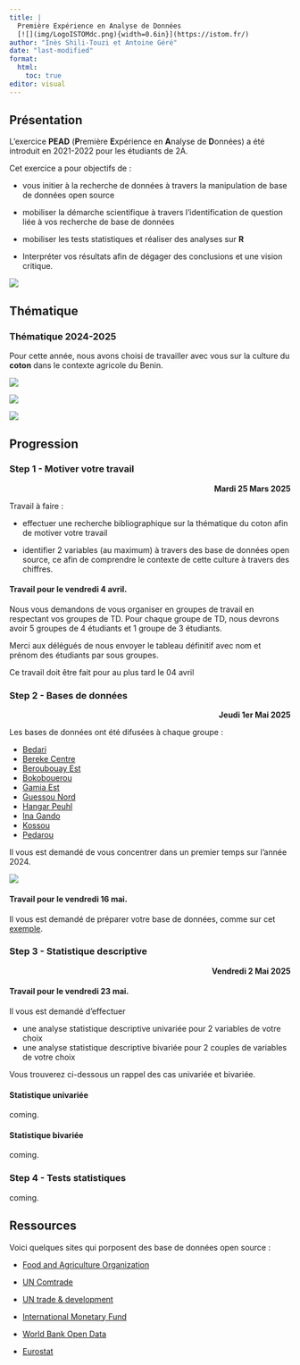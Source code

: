 ```yaml
---
title: |
  Première Expérience en Analyse de Données    
  [![](img/LogoISTOMdc.png){width=0.6in}](https://istom.fr/) 
author: "Inès Shili-Touzi et Antoine Géré"
date: "last-modified"
format: 
  html:
    toc: true
editor: visual
---
```


## Présentation

L'exercice **PEAD** (**P**remière **E**xpérience en **A**nalyse de **D**onnées) a été introduit en 2021-2022 pour les étudiants de 2A.

Cet exercice a pour objectifs de :

-   vous initier à la recherche de données à travers la manipulation de base de données open source

-   mobiliser la démarche scientifique à travers l'identification de question liée à vos recherche de base de données

::::: {layout-ncol="2"}
::: {#first-column}
-   mobiliser les tests statistiques et réaliser des analyses sur **R**

-   Interpréter vos résultats afin de dégager des conclusions et une vision critique.
:::

::: {#second-column}
[![](img/R_RStudio_LogoS-rbg.png)](https://ant0in3g.github.io/sTa7/TutoRetRStudio/index.html)
:::
:::::

## Thématique

::: callout-tip
### Thématique 2024-2025

Pour cette année, nous avons choisi de travailler avec vous sur la culture du **coton** dans le contexte agricole du Benin.
:::

:::::: {layout-ncol="3"}
<div>

![](img/coton.png)

</div>

<div>

![](img/benin.png)

</div>

::: {#third-column}
![](img/flag.png)
:::
::::::

## Progression

```{=html}
<style>
.flushright {
   text-align: right;
}
</style>
```

### Step 1 - Motiver votre travail

::: {.flushright data-latex=""}
**Mardi 25 Mars 2025**
:::

Travail à faire :

-   effectuer une recherche bibliographique sur la thématique du coton afin de motiver votre travail

-   identifier 2 variables (au maximum) à travers des base de données open source, ce afin de comprendre le contexte de cette culture à travers des chiffres.

::: callout-important
#### Travail pour le vendredi 4 avril.

Nous vous demandons de vous organiser en groupes de travail en respectant vos groupes de TD. Pour chaque groupe de TD, nous devrons avoir 5 groupes de 4 étudiants et 1 groupe de 3 étudiants.

Merci aux délégués de nous envoyer le tableau définitif avec nom et prénom des étudiants par sous groupes.

Ce travail doit être fait pour au plus tard le 04 avril
:::

### Step 2 - Bases de données

::: {.flushright data-latex=""}
**Jeudi 1er Mai 2025**
:::

::::: {layout-ncol="2"}
<div>

Les bases de données ont été difusées à chaque groupe :

-   [Bedari](https://istom-my.sharepoint.com/:f:/r/personal/a_gere_istom_fr/Documents/sTa7/PEAD/Gr-01_Bedari?csf=1&web=1&e=g1UYZ4)
-   [Bereke Centre](https://istom-my.sharepoint.com/:f:/r/personal/a_gere_istom_fr/Documents/sTa7/PEAD/Gr-02_Bereke_Centre?csf=1&web=1&e=CB57nI)
-   [Beroubouay Est](https://istom-my.sharepoint.com/:f:/r/personal/a_gere_istom_fr/Documents/sTa7/PEAD/Gr-03_Beroubouay_Est?csf=1&web=1&e=nLnPig)
-   [Bokobouerou](https://istom-my.sharepoint.com/:f:/r/personal/a_gere_istom_fr/Documents/sTa7/PEAD/Gr-04_Bokobouerou?csf=1&web=1&e=OU38WU)
-   [Gamia Est](https://istom-my.sharepoint.com/:f:/r/personal/a_gere_istom_fr/Documents/sTa7/PEAD/Gr-05_Gamia_Est?csf=1&web=1&e=VLSU8D)
-   [Guessou Nord](https://istom-my.sharepoint.com/:f:/r/personal/a_gere_istom_fr/Documents/sTa7/PEAD/Gr-06_Guessou_Nord?csf=1&web=1&e=xfNHw1)
-   [Hangar Peuhl](https://istom-my.sharepoint.com/:f:/r/personal/a_gere_istom_fr/Documents/sTa7/PEAD/Gr-07_Hangar_Peuhl?csf=1&web=1&e=8spaJf)
-   [Ina Gando](https://istom-my.sharepoint.com/:f:/r/personal/a_gere_istom_fr/Documents/sTa7/PEAD/Gr-08_Ina_Gando?csf=1&web=1&e=of4VhS)
-   [Kossou](https://istom-my.sharepoint.com/:f:/r/personal/a_gere_istom_fr/Documents/sTa7/PEAD/Gr-09_Kossou?csf=1&web=1&e=BR5Dzt)
-   [Pedarou](https://istom-my.sharepoint.com/:f:/r/personal/a_gere_istom_fr/Documents/sTa7/PEAD/Gr-10_Pedarou?csf=1&web=1&e=I2Xx8i)

Il vous est demandé de vous concentrer dans un premier temps sur l'année 2024.

</div>

<div>

[![](img/carte_benin.jpg)](https://en.wikipedia.org/wiki/Benin)

</div>
:::::

::: callout-important
#### Travail pour le vendredi 16 mai.

Il vous est demandé de préparer votre base de données, comme sur cet [exemple](https://istom-my.sharepoint.com/:x:/g/personal/a_gere_istom_fr/ETxcHfcs0gVDpaTqtPL31WUBc4jJSIc1LxH249iwu8TchA?e=BRLsFm).
:::

### Step 3 - Statistique descriptive

::: {.flushright data-latex=""}
**Vendredi 2 Mai 2025**
:::

::: callout-important
#### Travail pour le vendredi 23 mai.

Il vous est demandé d'effectuer

-   une analyse statistique descriptive univariée pour 2 variables de votre choix
-   une analyse statistique descriptive bivariée pour 2 couples de variables de votre choix
:::

Vous trouverez ci-dessous un rappel des cas univariée et bivariée.

#### Statistique univariée

coming.

#### Statistique bivariée

coming.

### Step 4 - Tests statistiques

coming.

## Ressources

Voici quelques sites qui porposent des base de données open source :

-   [Food and Agriculture Organization](http://www.fao.org/faostat/en/)

-   [UN Comtrade](https://comtrade.un.org/data/)

-   [UN trade & development](https://unctadstat.unctad.org/wds/ReportFolders/reportFolders.aspx?sCS_ChosenLang=en)

-   [International Monetary Fund](https://www.imf.org/en/Data)

-   [World Bank Open Data](https://data.worldbank.org/)

-   [Eurostat](https://ec.europa.eu/eurostat/data/database)

